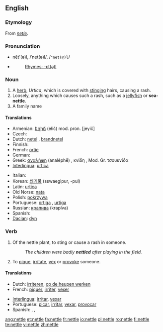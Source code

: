 ==English==
{{wikipedia}}

===Etymology===
From {{OE.}} ''[[netle]]''.

===Pronunciation===
* nĕt'(ə)l, /ˈnet(ə)l/, /<tt>"net(@)l</tt>/
* {{audio|en-us-nettle.ogg|Audio (US)}}
*: [[Rhymes:English:-ɛt(ə)l|Rhymes: -ɛt(ə)l]]

===Noun===
{{en-noun}}

# A [[herb]], ''Urtica'', which is covered with [[sting]]ing hairs, causing a rash.
# Loosely, anything which causes such a rash, such as a [[jellyfish]] or '''sea-nettle'''.
# A family name

====Translations====
{{top}}
* Armenian: [[եղիճ]] (ełič) mod. pron. [jeγič]
* Czech: {{t-|cs|kopřiva|f}}
* Dutch: [[netel]] {{m}}, [[brandnetel]] {{m}}
* Finnish: {{t+|fi|nokkonen}}
* French: [[ortie]] {{f}}
* German: {{t+|de|Nessel|f}}
* Greek: [[αναλήφη]] (analḗphē) {{f}}, κνίδη {{f}}, Mod. Gr. τσουκνίδα {{f}}
* [[Interlingua]]: [[urtica]]
{{mid}}
* Italian: {{t-|it|ortica}}
* Korean: [[쐐기풀]] (sswaegipur, -pul)
* Latin: [[urtīca]]
* Old Norse: [[nata]]
* Polish: [[pokrzywa]] {{f}}
* Portuguese: [[ortiga]] {{f}}, [[urtiga]] {{f}}
* Russian: [[крапива]] {{f}} (krapíva)
* Spanish: {{t+|es|ortiga|f}}
* [[Dacian]]: [[dyn]]
{{bottom}}

===Verb===
{{en-verb|nettl|ing}}

# Of the nettle plant, to sting or cause a rash in someone.
#: ''The children were badly '''nettled''' after playing in the field.''
# To [[pique]], [[irritate]], [[vex]] or [[provoke]] someone.

====Translations====
{{top}}
* Dutch: [[irriteren]], [[op de heupen werken]]
* French: [[piquer]], [[irriter]], [[vexer]]
{{mid}}
* [[Interlingua]]: [[irritar]], [[vexar]]
* Portuguese: [[picar]], [[irritar]], [[vexar]], [[provocar]]
* Spanish: {{t+|es|picar}}, {{t+|es|irritar}}, {{t-|es|provocar}}
{{bottom}}

[[ang:nettle]]
[[et:nettle]]
[[fa:nettle]]
[[fr:nettle]]
[[io:nettle]]
[[pl:nettle]]
[[ro:nettle]]
[[fi:nettle]]
[[te:nettle]]
[[vi:nettle]]
[[zh:nettle]]